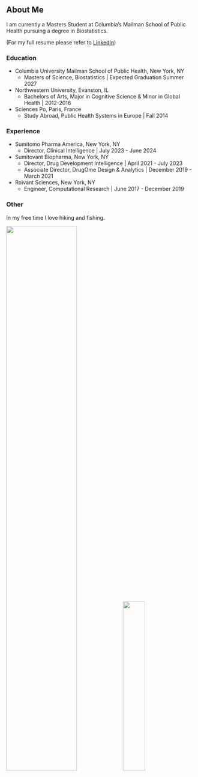 ## About Me

I am currently a Masters Student at Columbia's Mailman School of Public Health pursuing a degree in Biostatistics.

(For my full resume please refer to [LinkedIn](https://www.linkedin.com/in/julia-gray-ny/))

### Education
* Columbia University Mailman School of Public Health, New York, NY
    * Masters of Science, Biostatistics  | Expected Graduation Summer 2027
* Northwestern University, Evanston, IL
    * Bachelors of Arts, Major in Cognitive Science & Minor in Global Health | 2012-2016
* Sciences Po, Paris, France
    * Study Abroad, Public Health Systems in Europe  | Fall 2014

### Experience

* Sumitomo Pharma America, New York, NY
    * Director, Clinical Intelligence | July 2023 - June 2024
* Sumitovant Biopharma, New York, NY
    * Director, Drug Development Intelligence | April 2021 - July 2023
    * Associate Director, DrugOme Design & Analytics | December 2019 - March 2021
* Roivant Sciences, New York, NY
    * Engineer, Computational Research | June 2017 - December 2019
    

### Other

In my free time I love hiking and fishing.

<img src="images/colca.jpg" style="width:61%">
<img src="images/fishing.jpg" style="width:34%">

